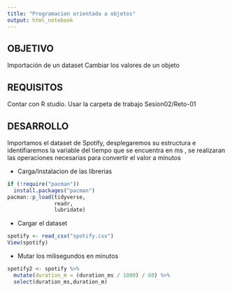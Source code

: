 ```yaml
---
title: "Programacion orientada a objetos"
output: html_notebook
---
```

## OBJETIVO  
Importación de un dataset
Cambiar los valores de un objeto

## REQUISITOS  
Contar con R studio.
Usar la carpeta de trabajo Sesion02/Reto-01

## DESARROLLO  
Importamos el dataset de Spotify, desplegaremos su estructura e identifiaremos la variable del tiempo que se encuentra en ms , se realizaran las operaciones necesarias para convertir el valor a minutos

- Carga/Instalacion de las librerias
```r
if (!require("pacman"))
  install.packages("pacman")
pacman::p_load(tidyverse,
               readr,
               lubridate)
```

- Cargar el dataset
```r

spotify <- read_csv("spotify.csv")
View(spotify)

```

- Mutar los milisegundos en minutos 
```r
spotify2 <- spotify %>% 
  mutate(duration_m = (duration_ms / 1000) / 60) %>% 
  select(duration_ms,duration_m)
```

